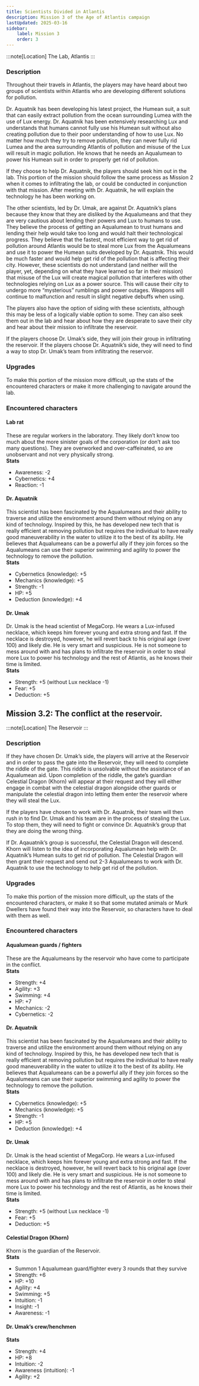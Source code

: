 ```yaml
---
title: Scientists Divided in Atlantis
description: Mission 3 of the Age of Atlantis campaign
lastUpdated: 2025-03-16
sidebar:
    label: Mission 3
    order: 3
---
```


:::note[Location]
The Lab, Atlantis
:::

### Description

Throughout their travels in Atlantis, the players may have heard about two groups of scientists within Atlantis who are developing different solutions for pollution.

Dr. Aquatnik has been developing his latest project, the Humean suit, a suit that can easily extract pollution from the ocean surrounding Lumea with the use of Lux energy. Dr. Aquatnik has been extensively researching Lux and understands that humans cannot fully use his Humean suit without also creating pollution due to their poor understanding of how to use Lux. No matter how much they try to remove pollution, they can never fully rid Lumea and the area surrounding Atlantis of pollution and misuse of the Lux will result in magic pollution. He knows that he needs an Aqualumean to power his Humean suit in order to properly get rid of pollution.

If they choose to help Dr. Aquatnik, the players should seek him out in the lab. This portion of the mission should follow the same process as Mission 2 when it comes to infiltrating the lab, or could be conducted in conjunction with that mission. After meeting with Dr. Aquatnik, he will explain the technology he has been working on.

The other scientists, led by Dr. Umak, are against Dr. Aquatnik’s plans because they know that they are disliked by the Aqualumeans and that they are very cautious about lending their powers and Lux to humans to use. They believe the process of getting an Aqualumean to trust humans and lending their help would take too long and would halt their technological progress. They believe that the fastest, most efficient way to get rid of pollution around Atlantis would be to steal more Lux from the Aqualumeans and use it to power the Humean suits developed by Dr. Aquatnik. This would be much faster and would help get rid of the pollution that is affecting their city. However, these scientists do not understand (and neither will the player, yet, depending on what they have learned so far in their mission) that misuse of the Lux will create magical pollution that interferes with other technologies relying on Lux as a power source. This will cause their city to undergo more “mysterious” rumblings and power outages. Weapons will continue to malfunction and result in slight negative debuffs when using.

The players also have the option of siding with these scientists, although this may be less of a logically viable option to some. They can also seek them out in the lab and hear about how they are desperate to save their city and hear about their mission to infiltrate the reservoir.

If the players choose Dr. Umak’s side, they will join their group in infiltrating the reservoir. If the players choose Dr. Aquatnik’s side, they will need to find a way to stop Dr. Umak’s team from infiltrating the reservoir.

### Upgrades

To make this portion of the mission more difficult, up the stats of the encountered characters or make it more challenging to navigate around the lab.

### Encountered characters

#### Lab rat

These are regular workers in the laboratory. They likely don’t know too much about the more sinister goals of the corporation (or don’t ask too many questions). They are overworked and over-caffeinated, so are unobservant and not very physically strong.  
**Stats**

-   Awareness: -2
-   Cybernetics: +4
-   Reaction: -1

#### Dr. Aquatnik

This scientist has been fascinated by the Aqualumeans and their ability to traverse and utilize the environment around them without relying on any kind of technology. Inspired by this, he has developed new tech that is really efficient at removing pollution but requires the individual to have really good maneuverability in the water to utilize it to the best of its ability. He believes that Aqualumeans can be a powerful ally if they join forces so the Aqualumeans can use their superior swimming and agility to power the technology to remove the pollution.  
**Stats**

-   Cybernetics (knowledge): +5
-   Mechanics (knowledge): +5
-   Strength: -1
-   HP: +5
-   Deduction (knowledge): +4

#### Dr. Umak

Dr. Umak is the head scientist of MegaCorp. He wears a Lux-infused necklace, which keeps him forever young and extra strong and fast. If the necklace is destroyed, however, he will revert back to his original age (over 100) and likely die. He is very smart and suspicious. He is not someone to mess around with and has plans to infiltrate the reservoir in order to steal more Lux to power his technology and the rest of Atlantis, as he knows their time is limited.  
**Stats**

-   Strength: +5 (without Lux necklace -1)
-   Fear: +5
-   Deduction: +5

## Mission 3.2: The conflict at the reservoir.

:::note[Location]
The Reservoir
:::

### Description

If they have chosen Dr. Umak’s side, the players will arrive at the Reservoir and in order to pass the gate into the Reservoir, they will need to complete the riddle of the gate. This riddle is unsolvable without the assistance of an Aqualumean aid. Upon completion of the riddle, the gate’s guardian Celestial Dragon (Khorn) will appear at their request and they will either engage in combat with the celestial dragon alongside other guards or manipulate the celestial dragon into letting them enter the reservoir where they will steal the Lux.

If the players have chosen to work with Dr. Aquatnik, their team will then rush in to find Dr. Umak and his team are in the process of stealing the Lux. To stop them, they will need to fight or convince Dr. Aquatnik’s group that they are doing the wrong thing.

If Dr. Aqauatnik’s group is successful, the Celestial Dragon will descend. Khorn will listen to the idea of incorporating Aqualumean help with Dr. Aquatnik’s Humean suits to get rid of pollution. The Celestial Dragon will then grant their request and send out 2-3 Aqualumeans to work with Dr. Aquatnik to use the technology to help get rid of the pollution.

### Upgrades

To make this portion of the mission more difficult, up the stats of the encountered characters, or make it so that some mutated animals or Murk Dwellers have found their way into the Reservoir, so characters have to deal with them as well.

### Encountered characters

#### Aqualumean guards / fighters

These are the Aqualumeans by the reservoir who have come to participate in the conflict.  
**Stats**

-   Strength: +4
-   Agility: +3
-   Swimming: +4
-   HP: +7
-   Mechanics: -2
-   Cybernetics: -2

#### Dr. Aquatnik

This scientist has been fascinated by the Aqualumeans and their ability to traverse and utilize the environment around them without relying on any kind of technology. Inspired by this, he has developed new tech that is really efficient at removing pollution but requires the individual to have really good maneuverability in the water to utilize it to the best of its ability. He believes that Aqualumeans can be a powerful ally if they join forces so the Aqualumeans can use their superior swimming and agility to power the technology to remove the pollution.  
**Stats**

-   Cybernetics (knowledge): +5
-   Mechanics (knowledge): +5
-   Strength: -1
-   HP: +5
-   Deduction (knowledge): +4

#### Dr. Umak

Dr. Umak is the head scientist of MegaCorp. He wears a Lux-infused necklace, which keeps him forever young and extra strong and fast. If the necklace is destroyed, however, he will revert back to his original age (over 100) and likely die. He is very smart and suspicious. He is not someone to mess around with and has plans to infiltrate the reservoir in order to steal more Lux to power his technology and the rest of Atlantis, as he knows their time is limited.  
**Stats**

-   Strength: +5 (without Lux necklace -1)
-   Fear: +5
-   Deduction: +5

#### Celestial Dragon (Khorn)

Khorn is the guardian of the Reservoir.  
**Stats**

-   Summon 1 Aqualumean guard/fighter every 3 rounds that they survive
-   Strength: +6
-   HP: +10
-   Agility: +4
-   Swimming: +5
-   Intuition: -1
-   Insight: -1
-   Awareness: -1

#### Dr. Umak’s crew/henchmen

**Stats**

-   Strength: +4
-   HP: +8
-   Intuition: -2
-   Awareness (intuition): -1
-   Agility: +2
